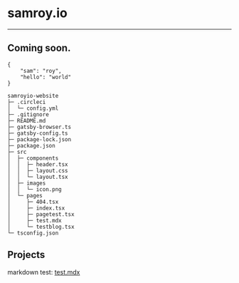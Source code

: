 # samroy.io
---

## Coming soon.

```
{
    "sam": "roy",
    "hello": "world"
}
```
```
samroyio-website
├─ .circleci
│  └─ config.yml
├─ .gitignore
├─ README.md
├─ gatsby-browser.ts
├─ gatsby-config.ts
├─ package-lock.json
├─ package.json
├─ src
│  ├─ components
│  │  ├─ header.tsx
│  │  ├─ layout.css
│  │  └─ layout.tsx
│  ├─ images
│  │  └─ icon.png
│  └─ pages
│     ├─ 404.tsx
│     ├─ index.tsx
│     ├─ pagetest.tsx
│     ├─ test.mdx
│     └─ testblog.tsx
└─ tsconfig.json
```

## Projects
markdown test: [test.mdx](/test)